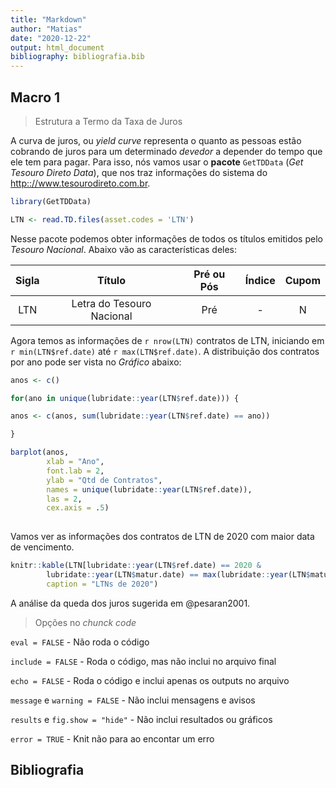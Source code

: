 ---
title: "Markdown"
author: "Matias"
date: "2020-12-22"
output: html_document
bibliography: bibliografia.bib
---

## Macro 1

> Estrutura a Termo da Taxa de Juros

A curva de juros, ou *yield curve* representa o quanto as pessoas estão cobrando de juros para um determinado *devedor* a depender do tempo que ele tem para pagar. Para isso, nós vamos usar o **pacote** `GetTDData` (*Get Tesouro Direto Data*), que nos traz informações do sistema do <http:://www.tesourodireto.com.br>.

```{r setup, warning=FALSE}
library(GetTDData)
```

```{r abrir-LTN, include=FALSE}
LTN <- read.TD.files(asset.codes = 'LTN')
```


Nesse pacote podemos obter informações de todos os títulos emitidos pelo *Tesouro Nacional*. Abaixo vão as características deles:

|Sigla | Título | Pré ou Pós | Índice | Cupom|
|:-----:|:-----:|:-----:|:-----:|:-----:|
|LTN | Letra do Tesouro Nacional | Pré | - | N |

Agora temos as informações de `r nrow(LTN)` contratos de LTN, iniciando em `r min(LTN$ref.date)` até `r max(LTN$ref.date)`. A distribuição dos contratos por ano pode ser vista no _Gráfico_ abaixo:

```{r nro-contratos, cache=TRUE, dependson='abrir-LTN', echo = TRUE}
anos <- c()

for(ano in unique(lubridate::year(LTN$ref.date))) {

anos <- c(anos, sum(lubridate::year(LTN$ref.date) == ano))

}

barplot(anos,
        xlab = "Ano",
        font.lab = 2,
        ylab = "Qtd de Contratos",
        names = unique(lubridate::year(LTN$ref.date)),
        las = 2,
        cex.axis = .5)
        
```

Vamos ver as informações dos contratos de LTN de 2020 com maior data de vencimento.

```{r LTN-2020, echo = TRUE}

knitr::kable(LTN[lubridate::year(LTN$ref.date) == 2020 &
        lubridate::year(LTN$matur.date) == max(lubridate::year(LTN$matur.date)),][1:5,],
        caption = "LTNs de 2020")

```

A análise da queda dos juros sugerida em @pesaran2001.

> Opções no *chunck code*

`eval = FALSE` - Não roda o código

`include = FALSE` - Roda o código, mas não inclui no arquivo final

`echo = FALSE` - Roda o código e inclui apenas os outputs no arquivo

`message` e `warning = FALSE` - Não inclui mensagens e avisos

`results` e `fig.show = "hide"` - Não inclui resultados ou gráficos

`error = TRUE` - Knit não para ao encontar um erro 

## Bibliografia
